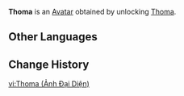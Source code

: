 {{About|the Avatar|the playable character|Thoma}}
{{Avatar Infobox
|title    = Thoma
|id       = 4100
|image    = Thoma Avatar.png
|type     = Character
|features = Thoma
|obtain   = Unlock [[Thoma]]
}}
'''Thoma''' is an [[Avatar]] obtained by unlocking [[Thoma]].

==Other Languages==
{{Other Languages|Thoma}}

==Change History==
{{Change History|2.2}}

[[vi:Thoma (Ảnh Đại Diện)]]